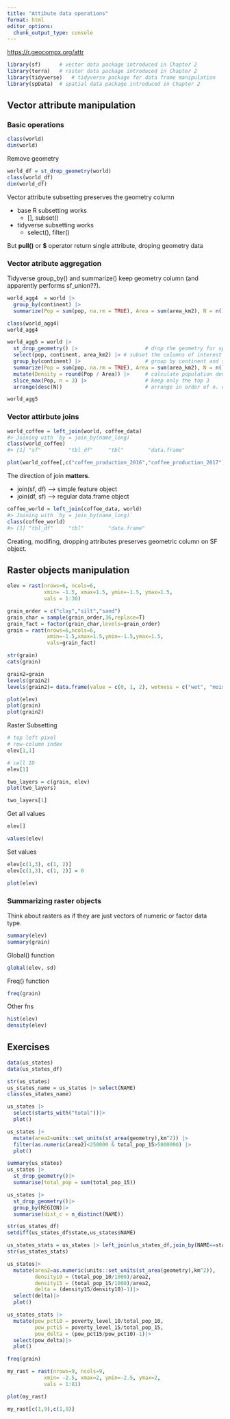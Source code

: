 ```yaml
---
title: "Attibute data operations"
format: html
editor_options: 
  chunk_output_type: console
---
```


<https://r.geocompx.org/attr>

```r
library(sf)      # vector data package introduced in Chapter 2
library(terra)   # raster data package introduced in Chapter 2
library(tidyverse)   # tidyverse package for data frame manipulation
library(spData)  # spatial data package introduced in Chapter 2
```

## Vector attribute manipulation

### Basic operations
```r
class(world)
dim(world)

```

Remove geometry
```r
world_df = st_drop_geometry(world)
class(world_df)
dim(world_df)
```

Vector attribute subsetting preserves the geometry column

* base R subsetting works
  + [], subset()
* tidyverse subsetting works
  + select(), filter()
  
But **pull()** or **$** operator return single attribute, droping geometry data


### Vector atribute aggregation

Tidyverse group_by() and summarize() keep geometry column (and apparently performs sf_union??). 
```r

world_agg4  = world |> 
  group_by(continent) |> 
  summarize(Pop = sum(pop, na.rm = TRUE), Area = sum(area_km2), N = n())

class(world_agg4)
world_agg4
```

```r
world_agg5 = world |> 
  st_drop_geometry() |>                      # drop the geometry for speed
  select(pop, continent, area_km2) |> # subset the columns of interest  
  group_by(continent) |>                     # group by continent and summarize:
  summarize(Pop = sum(pop, na.rm = TRUE), Area = sum(area_km2), N = n()) |>
  mutate(Density = round(Pop / Area)) |>     # calculate population density
  slice_max(Pop, n = 3) |>                   # keep only the top 3
  arrange(desc(N))                           # arrange in order of n. countries

world_agg5
```

### Vector attirbute joins
```r
world_coffee = left_join(world, coffee_data)
#> Joining with `by = join_by(name_long)`
class(world_coffee)
#> [1] "sf"         "tbl_df"     "tbl"        "data.frame"
```

```r
plot(world_coffee[,c("coffee_production_2016","coffee_production_2017")])
```

The direction of join **matters**.

* join(sf, df) --> simple feature object
* join(df, sf) --> regular data.frame object

```r
coffee_world = left_join(coffee_data, world)
#> Joining with `by = join_by(name_long)`
class(coffee_world)
#> [1] "tbl_df"     "tbl"        "data.frame"
```

Creating, modifing, dropping attributes preserves geometric column on SF object.

## Raster objects manipulation


```r

elev = rast(nrows=6, ncols=6,
            xmin= -1.5, xmax=1.5, ymin=-1.5, ymax=1.5,
            vals = 1:36)

grain_order = c("clay","silt","sand")
grain_char = sample(grain_order,36,replace=T)
grain_fact = factor(grain_char,levels=grain_order)
grain = rast(nrows=6,ncols=6,
             xmin=-1.5,xmax=1.5,ymin=-1.5,ymax=1.5,
             vals=grain_fact)

str(grain)
cats(grain)

grain2=grain
levels(grain2)
levels(grain2)= data.frame(value = c(0, 1, 2), wetness = c("wet", "moist", "dry"))

plot(elev)
plot(grain)
plot(grain2)

```


Raster Subsetting
```r

# top left pixel
# row-column index
elev[1,1]

# cell ID
elev[1]

two_layers = c(grain, elev)
plot(two_layers)

two_layers[1]
```

Get all values
```r

elev[]

values(elev)

```


Set values
```r
elev[c(1,3), c(1, 2)]
elev[c(1,3), c(1, 2)] = 0

plot(elev)
```

### Summarizing raster objects
Think about rasters as if they are just vectors of numeric or factor data type.

```r

summary(elev)
summary(grain)
```

Global() function
```r
global(elev, sd)

```

Freq() function
```r
freq(grain)
```

Other fns
```r
hist(elev)
density(elev)

```


## Exercises

```r
data(us_states)
data(us_states_df)
```

```r
str(us_states)
us_states_name = us_states |> select(NAME)
class(us_states_name)
```

```r
us_states |>
  select(starts_with("total"))|>
  plot()

us_states |>
  mutate(area2=units::set_units(st_area(geometry),km^2)) |>
  filter(as.numeric(area2)<250000 & total_pop_15>5000000) |>
  plot()

```

```r
summary(us_states)
us_states |>
  st_drop_geometry()|>
  summarise(total_pop = sum(total_pop_15))

us_states |>
  st_drop_geometry()|>
  group_by(REGION)|>
  summarise(dist_c = n_distinct(NAME))

```

```r
str(us_states_df)
setdiff(us_states_df$state,us_states$NAME)

us_states_stats = us_states |> left_join(us_states_df,join_by(NAME==state))
str(us_states_stats)

```

```r
us_states|>
  mutate(area2=as.numeric(units::set_units(st_area(geometry),km^2)),
         density10 = (total_pop_10/1000)/area2,
         density15 = (total_pop_15/1000)/area2,
         delta = (density15/density10)-1)|>
  select(delta)|>
  plot()
```

```r

us_states_stats |>
  mutate(pow_pct10 = poverty_level_10/total_pop_10,
         pow_pct15 = poverty_level_15/total_pop_15,
         pow_delta = (pow_pct15/pow_pct10)-1)|>
  select(pow_delta)|>
  plot()

```


```r

freq(grain)

my_rast = rast(nrows=9, ncols=9,
            xmin= -2.5, xmax=2, ymin=-2.5, ymax=2,
            vals = 1:81)

plot(my_rast)

my_rast[c(1,9),c(1,9)] 

```

